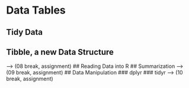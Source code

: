 # Data Tables
## Tidy Data
## Tibble, a new Data Structure
--> (08 break, assignment)
## Reading Data into R
## Summarization
--> (09 break, assignment)
## Data Manipulation
### dplyr
### tidyr
--> (10 break, assignment)
